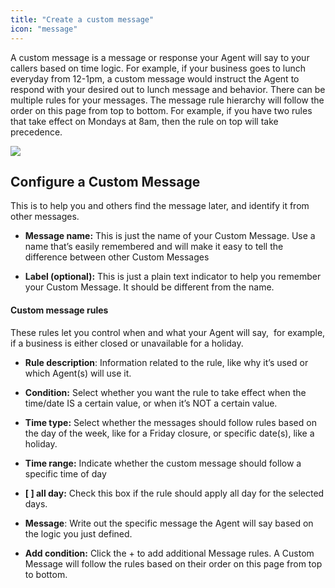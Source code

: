 ```yaml
---
title: "Create a custom message"
icon: "message"
---
```


A custom message is a message or response your Agent will say to your callers based on time logic. For example, if your business goes to lunch everyday from 12-1pm, a custom message would instruct the Agent to respond with your desired out to lunch message and behavior. There can be multiple rules for your messages. The message rule hierarchy will follow the order on this page from top to bottom. For example, if you have two rules that take effect on Mondays at 8am, then the rule on top will take precedence.

![](/images/create_custom_message.jpg)

## Configure a Custom Message

This is to help you and others find the message later, and identify it from other messages.

* **Message name:** This is just the name of your Custom Message. Use a name that’s easily remembered and will make it easy to tell the difference between other Custom Messages

* **Label (optional):** This is just a plain text indicator to help you remember your Custom Message. It should be different from the name.

#### Custom message rules

These rules let you control when and what your Agent will say,  for example, if a business is either closed or unavailable for a holiday. 

* **Rule description**: Information related to the rule, like why it’s used or which Agent(s) will use it. 

* **Condition:** Select whether you want the rule to take effect when the time/date IS a certain value, or when it’s NOT a certain value. 

* **Time type:** Select whether the messages should follow rules based on the day of the week, like for a Friday closure, or specific date(s), like a holiday. 

* **Time range:** Indicate whether the custom message should follow a specific time of day

* **\[ ] all day:** Check this box if the rule should apply all day for the selected days.

* **Message**: Write out the specific message the Agent will say based on the logic you just defined. 

* **Add condition:** Click the + to add additional Message rules. A Custom Message will follow the rules based on their order on this page from top to bottom.